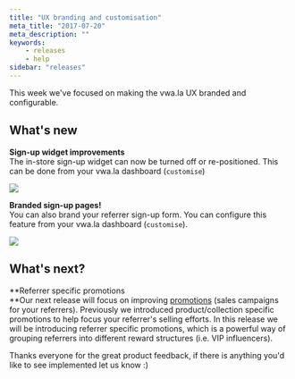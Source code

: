 ```yaml
---
title: "UX branding and customisation"
meta_title: "2017-07-20"
meta_description: ""
keywords:
    - releases
    - help
sidebar: "releases"
---
```


This week we've focused on making the vwa.la UX branded and configurable.

## What's new

**Sign-up widget improvements**  
The in-store sign-up widget can now be turned off or re-positioned. This can be done from your vwa.la dashboard (`customise`)

![](../../images/releases/2017-07-23-18-30-43.png)

**Branded sign-up pages!**  
You can also brand your referrer sign-up form. You can configure this feature from your vwa.la dashboard (`customise`).

![](../../images/releases/2017-07-23-23-21-43.png)

## What's next?

**Referrer specific promotions  
**Our next release will focus on improving [promotions](/merchant/promotions) (sales campaigns for your referrers). Previously we introduced product/collection specific promotions to help focus your referrer's selling efforts. In this release we will be introducing referrer specific promotions, which is a powerful way of grouping referrers into different reward structures (i.e. VIP influencers).

Thanks everyone for the great product feedback, if there is anything you'd like to see implemented let us know :)
